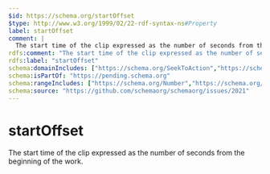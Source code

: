 ```yaml
---
$id: https://schema.org/startOffset
$type: http://www.w3.org/1999/02/22-rdf-syntax-ns#Property
label: startOffset
comment: |
  The start time of the clip expressed as the number of seconds from the beginning of the work.
rdfs:comment: "The start time of the clip expressed as the number of seconds from the beginning of the work."
rdfs:label: "startOffset"
schema:domainIncludes: ["https://schema.org/SeekToAction","https://schema.org/Clip"]
schema:isPartOf: "https://pending.schema.org"
schema:rangeIncludes: ["https://schema.org/Number","https://schema.org/HyperTocEntry"]
schema:source: "https://github.com/schemaorg/schemaorg/issues/2021"
---
```


# startOffset

The start time of the clip expressed as the number of seconds from the beginning of the work.

